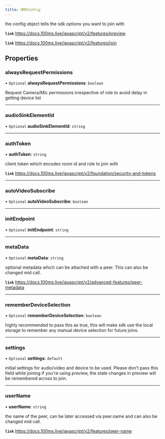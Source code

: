 ```yaml
---
title: HMSConfig
---
```


the config object tells the sdk options you want to join with

**`link`** https://docs.100ms.live/javascript/v2/features/preview

**`link`** https://docs.100ms.live/javascript/v2/features/join

## Properties

### alwaysRequestPermissions

• `Optional` **alwaysRequestPermissions**: `boolean`

Request Camera/Mic permissions irrespective of role to avoid delay in getting device list

---

### audioSinkElementId

• `Optional` **audioSinkElementId**: `string`

---

### authToken

• **authToken**: `string`

client token which encodes room id and role to join with

**`link`** https://docs.100ms.live/javascript/v2/foundation/security-and-tokens

---

### autoVideoSubscribe

• `Optional` **autoVideoSubscribe**: `boolean`

---

### initEndpoint

• `Optional` **initEndpoint**: `string`

---

### metaData

• `Optional` **metaData**: `string`

optional metadata which can be attached with a peer. This can also be changed mid call.

**`link`** https://docs.100ms.live/javascript/v2/advanced-features/peer-metadata

---

### rememberDeviceSelection

• `Optional` **rememberDeviceSelection**: `boolean`

highly recommended to pass this as true, this will make sdk use the local storage
to remember any manual device selection for future joins.

---

### settings

• `Optional` **settings**: `default`

initial settings for audio/video and device to be used. Please don't pass
this field while joining if you're using preview, the state changes in preview will be remembered
across to join.

---

### userName

• **userName**: `string`

the name of the peer, can be later accessed via peer.name and can also be changed mid call.

**`link`** https://docs.100ms.live/javascript/v2/features/peer-name
